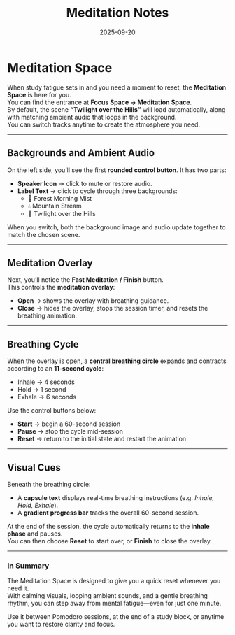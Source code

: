 ﻿---
title: "Meditation Notes"
date: "2025-09-20"
summary: "Learn how to use the Meditation Space to rest, breathe, and reset with immersive scenes, ambient sounds, and a guided 60-second breathing cycle."
---

# Meditation Space

When study fatigue sets in and you need a moment to reset, the **Meditation Space** is here for you.  
You can find the entrance at **Focus Space → Meditation Space**.  
By default, the scene **“Twilight over the Hills”** will load automatically, along with matching ambient audio that loops in the background.  
You can switch tracks anytime to create the atmosphere you need.

---

## Backgrounds and Ambient Audio

On the left side, you’ll see the first **rounded control button**. It has two parts:

- **Speaker Icon** → click to mute or restore audio.  
- **Label Text** → click to cycle through three backgrounds:  
  - 🌲 Forest Morning Mist  
  - 💧 Mountain Stream  
  - 🌅 Twilight over the Hills  

When you switch, both the background image and audio update together to match the chosen scene.

---

## Meditation Overlay

Next, you’ll notice the **Fast Meditation / Finish** button.  
This controls the **meditation overlay**:

- **Open** → shows the overlay with breathing guidance.  
- **Close** → hides the overlay, stops the session timer, and resets the breathing animation.  

---

## Breathing Cycle

When the overlay is open, a **central breathing circle** expands and contracts according to an **11-second cycle**:

- Inhale → 4 seconds  
- Hold → 1 second  
- Exhale → 6 seconds  

Use the control buttons below:

- **Start** → begin a 60-second session  
- **Pause** → stop the cycle mid-session  
- **Reset** → return to the initial state and restart the animation  

---

## Visual Cues

Beneath the breathing circle:

- A **capsule text** displays real-time breathing instructions (e.g. *Inhale, Hold, Exhale*).  
- A **gradient progress bar** tracks the overall 60-second session.  

At the end of the session, the cycle automatically returns to the **inhale phase** and pauses.  
You can then choose **Reset** to start over, or **Finish** to close the overlay.

---

### In Summary

The Meditation Space is designed to give you a quick reset whenever you need it.  
With calming visuals, looping ambient sounds, and a gentle breathing rhythm, you can step away from mental fatigue—even for just one minute.  

Use it between Pomodoro sessions, at the end of a study block, or anytime you want to restore clarity and focus.
